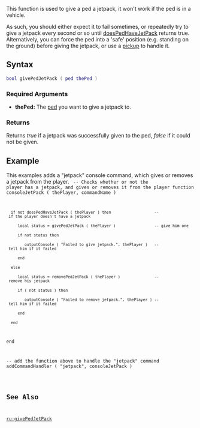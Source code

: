 
{{Server function}}
This function is used to give a ped a jetpack, it won't work if the ped is in a vehicle.

As such, you should either expect it to fail sometimes, or repeatedly try to give a jetpack every second or so until [[/doesPedHaveJetPack.md|doesPedHaveJetPack]] returns true. Alternatively, you can force the ped into a 'safe' position (e.g. standing on the ground) before giving the jetpack, or use a [[/pickup.md|pickup]] to handle it.

==Syntax==
<syntaxhighlight lang="lua">bool givePedJetPack ( ped thePed )</syntaxhighlight>

===Required Arguments===
*'''thePed:''' The [[/ped.md|ped]] you want to give a jetpack to.

===Returns===
Returns ''true'' if a jetpack was successfully given to the ped, ''false'' if it could not be given.

==Example==
This examples adds a "jetpack" console command, which gives or removes a jetpack from the player.
<code>
-- Checks whether or not the player has a jetpack, and gives or removes it from the player
function consoleJetPack ( thePlayer, commandName )
   if not doesPedHaveJetPack ( thePlayer ) then                   -- if the player doesn't have a jetpack
      local status = givePedJetPack ( thePlayer )                 -- give him one
      if not status then
         outputConsole ( "Failed to give jetpack.", thePlayer )   -- tell him if it failed
      end
   else
      local status = removePedJetPack ( thePlayer )               -- remove his jetpack
      if ( not status ) then
         outputConsole ( "Failed to remove jetpack.", thePlayer ) -- tell him if it failed
      end
   end
end

-- add the function above to handle the "jetpack" command
addCommandHandler ( "jetpack", consoleJetPack )
</syntaxhighlight>

==See Also==
{{Ped functions}}
[[/ru:givePedJetPack.md|ru:givePedJetPack]]